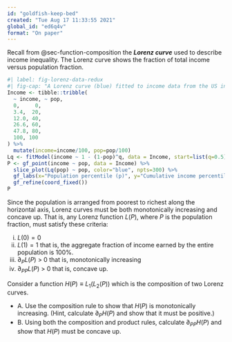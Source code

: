 ```yaml
---
id: "goldfish-keep-bed"
created: "Tue Aug 17 11:33:55 2021"
global_id: "ed6q4v"
format: "On paper"
---
```




Recall from @sec-function-composition the ***Lorenz curve*** used to describe income inequality. The Lorenz curve shows the fraction of total income versus population fraction. 

```r
#| label: fig-lorenz-data-redux
#| fig-cap: "A Lorenz curve (blue) fitted to income data from the US in 2009. (See @fig-lorenz-data.)"
Income <- tibble::tribble(
  ~ income, ~ pop,
  0,     0,
  3.4,  20,
  12.0, 40, 
  26.6, 60,
  47.8, 80,
  100, 100
) %>%
  mutate(income=income/100, pop=pop/100)
Lq <- fitModel(income ~ 1 - (1-pop)^q, data = Income, start=list(q=0.5))
P <- gf_point(income ~ pop, data = Income) %>%
  slice_plot(Lq(pop) ~ pop, color="blue", npts=300) %>%
  gf_labs(x="Population percentile (p)", y="Cumulative income percentile (L)") %>%
  gf_refine(coord_fixed())
P
```

Since the population is arranged from poorest to richest along the horizontal axis, Lorenz curves must be both monotonically increasing and concave up.  That is, any Lorenz function $L(P)$, where $P$ is the population fraction, must satisfy these criteria:

i. $L(0) = 0$ 
ii. $L(1) = 1$ that is, the aggregate fraction of income earned by the entire population is 100%.
iii. $\partial_P L(P) \ > \ 0$ that is, monotonically increasing
iv. $\partial_{PP} L(P) \ > \ 0$ that is, concave up.


Consider a function $H(P) \equiv L_1(L_2(P))$ which is the composition of two Lorenz curves. 

- A. Use the composition rule to show that $H(P)$ is monotonically increasing. (Hint, calculate $\partial_P H(P)$ and show that it must be positive.)
- B. Using both the composition and product rules, calculate $\partial_{PP} H(P)$ and show that $H(P)$ must be concave up.


